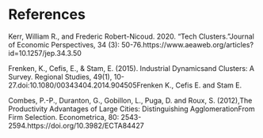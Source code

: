 # References {-}

Kerr, William R., and Frederic Robert-Nicoud. 2020. “Tech Clusters.”Journal of Economic Perspectives, 34 (3): 50-76.https://www.aeaweb.org/articles?id=10.1257/jep.34.3.50

Frenken, K., Cefis, E., & Stam, E. (2015).  Industrial Dynamicsand Clusters:  A Survey.   Regional Studies, 49(1), 10-27.doi:10.1080/00343404.2014.904505Frenken K., Cefis E. and Stam E.

Combes, P.-P., Duranton, G., Gobillon, L., Puga, D. and Roux, S. (2012),The Productivity Advantages of Large Cities: Distinguishing AgglomerationFrom Firm Selection. Econometrica, 80: 2543-2594.https://doi.org/10.3982/ECTA84427


